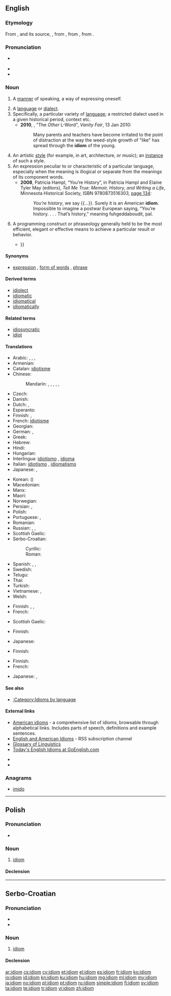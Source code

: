 {{selfref|For Wiktionary's handling of idioms, see [[Wiktionary:Idioms]]}}
==English==
{{wikipedia}}

===Etymology===
From {{etyl|frm|en}} {{term|idiome|lang=frm}}, and its source, {{etyl|LL.|en}} {{term|idioma|lang=la}}, from {{etyl|grc|en}} {{term|ἰδίωμα||a peculiarity, property, a peculiar phraseology, idiom|tr=idioma|lang=grc}}, from {{term|ἰδιοῦσθαι|tr=idiousthai||to make one's own, appropriate to oneself|lang=grc}}, from {{term|ἴδιος||one's own, pertaining to oneself, private, personal, peculiar, separate|tr=idios|lang=grc|sc=polytonic}}.

===Pronunciation===
* {{a|UK}} {{IPA|/ˈɪdɪəm/}}
* {{audio|en-uk-idiom.ogg|Audio (GB)}}
* {{audio|En-us-idiom.ogg|Audio (US)}}

===Noun===
{{en-noun|s|idiomata}}

# {{context|now|_|rare|lang=en}} A [[manner]] of speaking, a way of expressing oneself.
# A [[language]] or [[dialect]].
# Specifically, a particular variety of [[language]]; a restricted dialect used in a given historical period, context etc.
#* '''2010''', {{w|Christopher Hitchens}}, "The ''Other'' L-Word", ''Vanity Fair'', 13 Jan 2010:
#*: Many parents and teachers have become irritated to the point of distraction at the way the weed-style growth of "like" has spread through the '''idiom''' of the young.
# An artistic [[style]] (for example, in art, architecture, or music); an [[instance]] of such a style.
# An expression peculiar to or characteristic of a particular language, especially when the meaning is illogical or separate from the meanings of its component words.
#* '''2008''', Patricia Hampl, “You’re History”, in Patricia Hampl and Elaine Tyler May (editors), ''Tell Me True: Memoir, History, and Writing a Life'', Minnesota Historical Society, ISBN 9780873516303, [http://books.google.com/books?id=ETz9LJZ5s64C&pg=PA134&dq=idiom page 134]:
#*: ''You’re history'', we say {{...}}. Surely it is an American '''idiom'''. Impossible to imagine a postwar European saying, “You’re history. . . . That’s history,” meaning fuhgeddaboudit, pal.
# {{context|programming|lang=en}} A programming construct or phraseology generally held to be the most efficient, elegant or effective means to achieve a particular result or behavior.
#* {{quote-book|2005|Magnus Lie Hetland|Beginning Python: From Novice to Professional|page=100|isbn=159059519X
|passage=I have to use the same assignment and call to raw_input in two places. How can I avoid that? I can use the <tt>while True/break</tt> '''idiom''': {{...}}}}

====Synonyms====
* {{sense|phrase}} [[expression]] {{qualifier|loosely}}, [[form of words]] {{qualifier|loosely}}, [[phrase]] {{qualifier|loosely}}

====Derived terms====
* [[idiolect]]
* [[idiomatic]]
* [[idiomatical]]
* [[idiomatically]]

====Related terms====
* [[idiosyncratic]]
* [[idiot]]

====Translations====
{{trans-top|expression peculiar to a given language}}
* Arabic: {{t-|ar|اِصْطِلاح|tr=iṣṭalāħ|m}}, {{t-|ar|مُصْطَلَح|tr=muṣṭálaħ|m}},  {{t-|ar|اصطلاح|m|tr=iSTalaaH}},  {{t-|ar|مصطلح|m|tr=muSTálaH}}
* Armenian: {{t-|hy|դարձված|tr=darjvaç}}
* Catalan: [[idiotisme]] {{g|m}}
* Chinese:
*: Mandarin: {{t-|cmn|成語|sc=Hani}},  {{t-|cmn|成语|tr=chéngyǔ|sc=Hani}}, {{t|cmn|習慣用語|sc=Hani}},  {{t|cmn|习惯用语|tr=xíguàn yòngyǔ|sc=Hani}}, {{t-|cmn|俗語|sc=Hani}}, {{t-|cmn|俗语|tr=súyǔ|sc=Hani}}
* Czech: {{t+|cs|idiom|m}}
* Danish: {{t-|da|idiom}}
* Dutch: {{t+|nl|idioom|n}}, {{t+|nl|taaleigen|n}}
* Esperanto: {{t+|eo|idiotismo}}
* Finnish: {{t+|fi|idiomi}}, {{t+|fi|sanonta}}
* French: [[idiotisme]] {{g|m}}<!--these mean  the same as italian idiotismo and spanish idiotismo -->
* Georgian: {{t-|ka|იდიომი|tr=idiomi|sc=Geor}}
* German: {{t+|de|Idiom|n}}, {{t+|de|Redewendung|f}}
* Greek: {{t+|el|ιδίωμα|n|tr=idíoma}}
* Hebrew: {{t+|he|מטבע לשון|m|tr=mitavah lashon}}
* Hindi: {{t-|hi|मुहावरा|tr=muhāvarā}}
* Hungarian: {{t-|hu|idióma}}
* Interlingua: [[idiotismo]]<!--this translates "phrase", "expression" rather than "idiom": [[expression#Interlingua|expression]]-->, [[idioma]]
* Italian: [[idiotismo]] {{g|m}}, [[idiomatismo]] {{g|m}}
* Japanese: {{t+|ja|熟語|tr=じゅくご, jukugo}}, {{t+|ja|成句|tr=せいく, seiku}}
{{trans-mid}}
* Korean: {{t-|ko|숙어|tr=suk-eo|sc=Hang}} ({{t-|ko|熟語|sc=Hani}})
* Macedonian: {{t-|mk|идиом|m|tr=idióm}}
* Manx: {{t-|gv|corghlare|f}}
* Maori: {{t-|mi|kīrehu}}
* Norwegian: {{t+|no|idiom}}
* Persian: {{t+|fa|اصطلاح}},  {{t-|fa|زبان زد ـ زبانزد}}
* Polish: {{t+|pl|idiom|m}}
* Portuguese: {{t+|pt|idioma|m}}, {{t+|pt|expressão idiomática|f}}
* Romanian: {{t-|ro|idiom}}
* Russian: {{t+|ru|идиома|f|tr=idióma}}, {{t-|ru|идиоматический оборот|m|tr=idiomatíčeskij oborót}}, {{t-|ru|идиоматическое выражение|n|tr=idiomatíčeskoje vyražénije}}
* Scottish Gaelic: {{t-|gd|gnàthas-cainnt|m}}
* Serbo-Croatian:
*: Cyrillic: {{t-|sh|идиом}}
*: Roman: {{t-|sh|idiom}}
* Spanish: {{t+|es|idiotismo|m}}, {{t-|es|idiomatismo|m}}, {{t-|es|modismo|m}}
* Swedish: {{t+|sv|idiom|n}}
* Telugu: {{t+|te|జాతీయము}}
* Thai: {{t+|th|สำนวน|tr=sămnuan}}
* Turkish: {{t+|tr|deyim}}
* Vietnamese: {{t+|vi|thành ngữ}},  {{t+|vi|thổ ngữ}}
* Welsh: {{t+|cy|idiom}}
{{trans-bottom}}

{{trans-top|manner of speaking}}
* Finnish: {{t-|fi|puhetapa}}, {{t+|fi|puheenparsi}}, {{t+|fi|idiomi}}
* French: {{t+|fr|idiome}} {{g|m}}
{{trans-mid}}
* Scottish Gaelic: {{t-|gd|gnàthas-cainnt|m}}
{{trans-bottom}}

{{trans-top|distinct style of art, etc}}
* Finnish: {{t+|fi|käsiala}}
{{trans-mid}}
* Japanese: {{t+|ja|様式|tr=ようしき, yōshiki}}
{{trans-bottom}}

{{trans-top|instance of such style}}
* Finnish: {{t-|fi|kädenjälki}}
{{trans-mid}}
{{trans-bottom}}

{{trans-top|language}}
* Finnish: {{t+|fi|kieli}}
* French: {{t+|fr|idiome}} {{g|m}}
{{trans-mid}}
* Japanese: {{t+|ja|方言|tr=ほうげん, hōgen}}, {{t-|ja|訛り|tr=なまり, namari}}
{{trans-bottom}}

====See also====
* [[:Category:Idioms by language]]

====External links====
* [http://www.sky-net-eye.com/eng/dictionary/english/idioms/american American idioms] - a comprehensive list of idioms, browsable through alphabetical links. Includes parts of speech, definitions and example sentences.
* [http://feedproxy.google.com/idiomatic English and American Idioms] - RSS subscription channel
* [http://www.sil.org/linguistics/GlossaryOfLinguisticTerms/WhatIsAnIdiom.htm Glossary of Linguistics]
* [http://www.goenglish.com/Idioms.asp Today's English Idioms at GoEnglish.com]

* {{R:Webster 1913}}
* {{R:Century 1911}}

===Anagrams===
* [[imido#English|imido]]

----

==Polish==
{{wikipedia|lang=pl}}

===Pronunciation===
* {{audio|Pl-idiom.ogg|audio}}

===Noun===
{{pl-noun|m}}

# [[#English|idiom]]

====Declension====
{{pl-decl-noun
|idiom|idiomy
|idiomu|idiomów
|idiomowi|idiomom
|idiom|idiomy
|idiomem|idiomami
|idiomie|idiomach
|idiomie|idiomy
}}

----

==Serbo-Croatian==

===Pronunciation===
* {{IPA|/idǐoːm/|lang=sh}}
* {{hyphenation|i|di|om}}

===Noun===
{{sh-noun|g=m|head=idìōm|r|идиом|идѝо̄м}}

# [[#English|idiom]]

====Declension====
{{sh-decl-noun
|idìōm|idiomi
|idióma|idioma
|idiomu|idiomima
|idiom|idiome
|idiome|idiomi
|idiomu|idiomima
|idiomom|idiomima
}}

[[ar:idiom]]
[[cs:idiom]]
[[cy:idiom]]
[[et:idiom]]
[[el:idiom]]
[[es:idiom]]
[[fr:idiom]]
[[ko:idiom]]
[[io:idiom]]
[[id:idiom]]
[[kn:idiom]]
[[ku:idiom]]
[[hu:idiom]]
[[mg:idiom]]
[[ml:idiom]]
[[my:idiom]]
[[ja:idiom]]
[[no:idiom]]
[[pl:idiom]]
[[pt:idiom]]
[[ru:idiom]]
[[simple:idiom]]
[[fi:idiom]]
[[sv:idiom]]
[[ta:idiom]]
[[te:idiom]]
[[tr:idiom]]
[[vi:idiom]]
[[zh:idiom]]